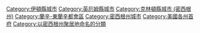 {{Commons category|Lansing, Michigan}}
{{Cat main}}

{{DEFAULTSORT:Lansing, Michigan}}
[[Category:伊頓縣城市|Category:伊頓縣城市]]
[[Category:英厄姆縣城市|Category:英厄姆縣城市]]
[[Category:克林頓縣城市_(密西根州)|Category:克林頓縣城市 (密西根州)]]
[[Category:蘭辛-東蘭辛都會區|Category:蘭辛-東蘭辛都會區]]
[[Category:密西根州城市|Category:密西根州城市]]
[[Category:美國各州首府|Category:美國各州首府]]
[[Category:以密西根州聚居地命名的分類|Category:以密西根州聚居地命名的分類]]
